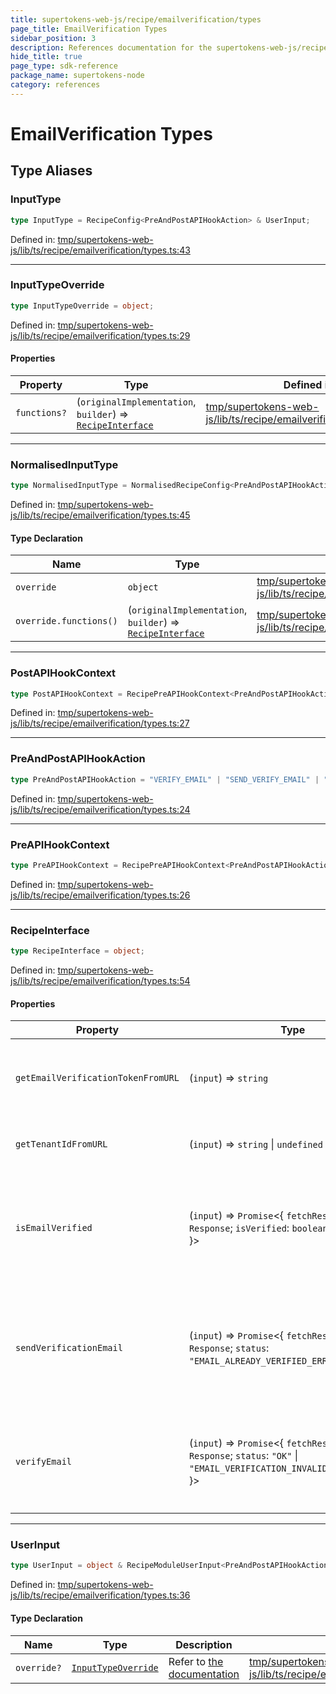 ```yaml
---
title: supertokens-web-js/recipe/emailverification/types
page_title: EmailVerification Types
sidebar_position: 3
description: References documentation for the supertokens-web-js/recipe/emailverification/types package
hide_title: true
page_type: sdk-reference
package_name: supertokens-node
category: references
---
```


# EmailVerification Types


## Type Aliases

### InputType

```ts
type InputType = RecipeConfig<PreAndPostAPIHookAction> & UserInput;
```

Defined in: [tmp/supertokens-web-js/lib/ts/recipe/emailverification/types.ts:43](https://github.com/supertokens/supertokens-web-js/blob/be2e0fd7dcade8352cdc9639abe968e5cda5b1cd/lib/ts/recipe/emailverification/types.ts#L43)

***

### InputTypeOverride

```ts
type InputTypeOverride = object;
```

Defined in: [tmp/supertokens-web-js/lib/ts/recipe/emailverification/types.ts:29](https://github.com/supertokens/supertokens-web-js/blob/be2e0fd7dcade8352cdc9639abe968e5cda5b1cd/lib/ts/recipe/emailverification/types.ts#L29)

#### Properties

| Property | Type | Defined in |
| ------ | ------ | ------ |
| <a id="functions"></a> `functions?` | (`originalImplementation`, `builder`) => [`RecipeInterface`](#recipeinterface) | [tmp/supertokens-web-js/lib/ts/recipe/emailverification/types.ts:30](https://github.com/supertokens/supertokens-web-js/blob/be2e0fd7dcade8352cdc9639abe968e5cda5b1cd/lib/ts/recipe/emailverification/types.ts#L30) |

***

### NormalisedInputType

```ts
type NormalisedInputType = NormalisedRecipeConfig<PreAndPostAPIHookAction> & object;
```

Defined in: [tmp/supertokens-web-js/lib/ts/recipe/emailverification/types.ts:45](https://github.com/supertokens/supertokens-web-js/blob/be2e0fd7dcade8352cdc9639abe968e5cda5b1cd/lib/ts/recipe/emailverification/types.ts#L45)

#### Type Declaration

| Name | Type | Defined in |
| ------ | ------ | ------ |
| `override` | `object` | [tmp/supertokens-web-js/lib/ts/recipe/emailverification/types.ts:46](https://github.com/supertokens/supertokens-web-js/blob/be2e0fd7dcade8352cdc9639abe968e5cda5b1cd/lib/ts/recipe/emailverification/types.ts#L46) |
| `override.functions()` | (`originalImplementation`, `builder`) => [`RecipeInterface`](#recipeinterface) | [tmp/supertokens-web-js/lib/ts/recipe/emailverification/types.ts:47](https://github.com/supertokens/supertokens-web-js/blob/be2e0fd7dcade8352cdc9639abe968e5cda5b1cd/lib/ts/recipe/emailverification/types.ts#L47) |

***

### PostAPIHookContext

```ts
type PostAPIHookContext = RecipePreAPIHookContext<PreAndPostAPIHookAction>;
```

Defined in: [tmp/supertokens-web-js/lib/ts/recipe/emailverification/types.ts:27](https://github.com/supertokens/supertokens-web-js/blob/be2e0fd7dcade8352cdc9639abe968e5cda5b1cd/lib/ts/recipe/emailverification/types.ts#L27)

***

### PreAndPostAPIHookAction

```ts
type PreAndPostAPIHookAction = "VERIFY_EMAIL" | "SEND_VERIFY_EMAIL" | "IS_EMAIL_VERIFIED";
```

Defined in: [tmp/supertokens-web-js/lib/ts/recipe/emailverification/types.ts:24](https://github.com/supertokens/supertokens-web-js/blob/be2e0fd7dcade8352cdc9639abe968e5cda5b1cd/lib/ts/recipe/emailverification/types.ts#L24)

***

### PreAPIHookContext

```ts
type PreAPIHookContext = RecipePreAPIHookContext<PreAndPostAPIHookAction>;
```

Defined in: [tmp/supertokens-web-js/lib/ts/recipe/emailverification/types.ts:26](https://github.com/supertokens/supertokens-web-js/blob/be2e0fd7dcade8352cdc9639abe968e5cda5b1cd/lib/ts/recipe/emailverification/types.ts#L26)

***

### RecipeInterface

```ts
type RecipeInterface = object;
```

Defined in: [tmp/supertokens-web-js/lib/ts/recipe/emailverification/types.ts:54](https://github.com/supertokens/supertokens-web-js/blob/be2e0fd7dcade8352cdc9639abe968e5cda5b1cd/lib/ts/recipe/emailverification/types.ts#L54)

#### Properties

| Property | Type | Description | Defined in |
| ------ | ------ | ------ | ------ |
| <a id="getemailverificationtokenfromurl"></a> `getEmailVerificationTokenFromURL` | (`input`) => `string` | Reads and returns the email verification token from the current URL | [tmp/supertokens-web-js/lib/ts/recipe/emailverification/types.ts:113](https://github.com/supertokens/supertokens-web-js/blob/be2e0fd7dcade8352cdc9639abe968e5cda5b1cd/lib/ts/recipe/emailverification/types.ts#L113) |
| <a id="gettenantidfromurl"></a> `getTenantIdFromURL` | (`input`) => `string` \| `undefined` | Reads and returns the tenant id from the current URL | [tmp/supertokens-web-js/lib/ts/recipe/emailverification/types.ts:122](https://github.com/supertokens/supertokens-web-js/blob/be2e0fd7dcade8352cdc9639abe968e5cda5b1cd/lib/ts/recipe/emailverification/types.ts#L122) |
| <a id="isemailverified"></a> `isEmailVerified` | (`input`) => `Promise`\<\{ `fetchResponse`: `Response`; `isVerified`: `boolean`; `status`: `"OK"`; \}\> | Check if an email has been verified **Throws** STGeneralError if the API exposed by the backend SDKs returns `status: "GENERAL_ERROR"` | [tmp/supertokens-web-js/lib/ts/recipe/emailverification/types.ts:100](https://github.com/supertokens/supertokens-web-js/blob/be2e0fd7dcade8352cdc9639abe968e5cda5b1cd/lib/ts/recipe/emailverification/types.ts#L100) |
| <a id="sendverificationemail"></a> `sendVerificationEmail` | (`input`) => `Promise`\<\{ `fetchResponse`: `Response`; `status`: `"EMAIL_ALREADY_VERIFIED_ERROR"` \| `"OK"`; \}\> | Send an email to the user for verification. **Throws** STGeneralError if the API exposed by the backend SDKs returns `status: "GENERAL_ERROR"` | [tmp/supertokens-web-js/lib/ts/recipe/emailverification/types.ts:84](https://github.com/supertokens/supertokens-web-js/blob/be2e0fd7dcade8352cdc9639abe968e5cda5b1cd/lib/ts/recipe/emailverification/types.ts#L84) |
| <a id="verifyemail"></a> `verifyEmail` | (`input`) => `Promise`\<\{ `fetchResponse`: `Response`; `status`: `"OK"` \| `"EMAIL_VERIFICATION_INVALID_TOKEN_ERROR"`; \}\> | Verify an email **Throws** STGeneralError if the API exposed by the backend SDKs returns `status: "GENERAL_ERROR"` | [tmp/supertokens-web-js/lib/ts/recipe/emailverification/types.ts:67](https://github.com/supertokens/supertokens-web-js/blob/be2e0fd7dcade8352cdc9639abe968e5cda5b1cd/lib/ts/recipe/emailverification/types.ts#L67) |

***

### UserInput

```ts
type UserInput = object & RecipeModuleUserInput<PreAndPostAPIHookAction>;
```

Defined in: [tmp/supertokens-web-js/lib/ts/recipe/emailverification/types.ts:36](https://github.com/supertokens/supertokens-web-js/blob/be2e0fd7dcade8352cdc9639abe968e5cda5b1cd/lib/ts/recipe/emailverification/types.ts#L36)

#### Type Declaration

| Name | Type | Description | Defined in |
| ------ | ------ | ------ | ------ |
| `override?` | [`InputTypeOverride`](#inputtypeoverride) | Refer to [the documentation](https://supertokens.com/docs/emailpassword/advanced-customizations/frontend-functions-override/about) | [tmp/supertokens-web-js/lib/ts/recipe/emailverification/types.ts:40](https://github.com/supertokens/supertokens-web-js/blob/be2e0fd7dcade8352cdc9639abe968e5cda5b1cd/lib/ts/recipe/emailverification/types.ts#L40) |
